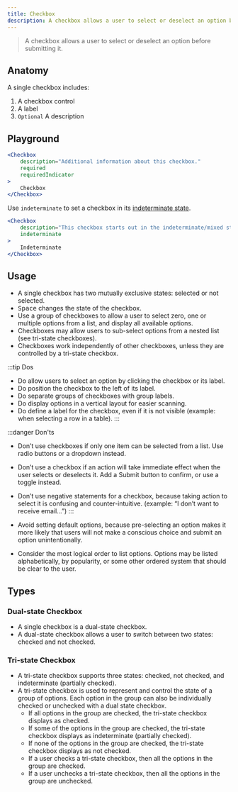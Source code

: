 ```yaml
---
title: Checkbox
description: A checkbox allows a user to select or deselect an option before submitting it.
---
```


> A checkbox allows a user to select or deselect an option before submitting it.

## Anatomy

A single checkbox includes:

1. A checkbox control
2. A label
3. `Optional` A description

## Playground

```jsx live
<Checkbox
	description="Additional information about this checkbox."
	required
	requiredIndicator
>
	Checkbox
</Checkbox>
```

Use `indeterminate` to set a checkbox in its [indeterminate state](https://developer.mozilla.org/en-US/docs/Web/HTML/Element/input/checkbox#Indeterminate_state_checkboxes).

```jsx live
<Checkbox
	description="This checkbox starts out in the indeterminate/mixed state."
	indeterminate
>
	Indeterminate
</Checkbox>
```

## Usage

- A single checkbox has two mutually exclusive states: selected or not selected.
- <kbd>Space</kbd> changes the state of the checkbox.
- Use a group of checkboxes to allow a user to select zero, one or multiple options from a list, and display all available options.
- Checkboxes may allow users to sub-select options from a nested list (see tri-state checkboxes).
- Checkboxes work independently of other checkboxes, unless they are controlled by a tri-state checkbox.

:::tip Dos
- Do allow users to select an option by clicking the checkbox or its label.
- Do position the checkbox to the left of its label.
- Do separate groups of checkboxes with group labels.
- Do display options in a vertical layout for easier scanning.
- Do define a label for the checkbox, even if it is not visible (example: when selecting a row in a table).
:::

:::danger Don'ts
- Don’t use checkboxes if only one item can be selected from a list. Use radio buttons or a dropdown instead.
- Don’t use a checkbox if an action will take immediate effect when the user selects or deselects it. Add a Submit button to confirm, or use a toggle instead.
- Don’t use negative statements for a checkbox, because taking action to select it is confusing and counter-intuitive. (example: “I don’t want to receive email…”)
:::

- Avoid setting default options, because pre-selecting an option makes it more likely that users will not make a conscious choice and submit an option unintentionally.
- Consider the most logical order to list options. Options may be listed alphabetically, by popularity, or some other ordered system that should be clear to the user.

## Types

### Dual-state Checkbox

- A single checkbox is a dual-state checkbox.
- A dual-state checkbox allows a user to switch between two states: checked and not checked.

### Tri-state Checkbox

- A tri-state checkbox supports three states: checked, not checked, and indeterminate (partially checked).
- A tri-state checkbox is used to represent and control the state of a group of options. Each option in the group can also be individually checked or unchecked with a dual state checkbox.
    - If all options in the group are checked, the tri-state checkbox displays as checked.
    - If some of the options in the group are checked, the tri-state checkbox displays as indeterminate (partially checked).
    - If none of the options in the group are checked, the tri-state checkbox displays as not checked.
    - If a user checks a tri-state checkbox, then all the options in the group are checked.
    - If a user unchecks a tri-state checkbox, then all the options in the group are unchecked.
